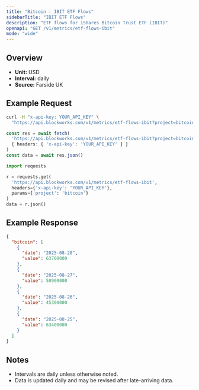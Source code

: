 ```yaml
---
title: "Bitcoin : IBIT ETF Flows"
sidebarTitle: "IBIT ETF Flows"
description: "ETF flows for iShares Bitcoin Trust ETF (IBIT)"
openapi: "GET /v1/metrics/etf-flows-ibit"
mode: "wide"
---
```


## Overview

- **Unit:** USD
- **Interval:** daily
- **Source:** Farside UK

## Example Request

<CodeGroup>

```bash cURL
curl -H "x-api-key: YOUR_API_KEY" \
  "https://api.blockworks.com/v1/metrics/etf-flows-ibit?project=bitcoin"
```

```typescript TypeScript
const res = await fetch(
  'https://api.blockworks.com/v1/metrics/etf-flows-ibit?project=bitcoin',
  { headers: { 'x-api-key': 'YOUR_API_KEY' } }
)
const data = await res.json()
```

```python Python
import requests

r = requests.get(
  'https://api.blockworks.com/v1/metrics/etf-flows-ibit',
  headers={'x-api-key': 'YOUR_API_KEY'},
  params={'project': 'bitcoin'}
)
data = r.json()
```

</CodeGroup>

## Example Response

```json
{
  "bitcoin": [
    {
      "date": "2025-08-28",
      "value": 63700000
    },
    {
      "date": "2025-08-27",
      "value": 50900000
    },
    {
      "date": "2025-08-26",
      "value": 45300000
    },
    {
      "date": "2025-08-25",
      "value": 63400000
    }
  ]
}
```

## Notes
- Intervals are daily unless otherwise noted.
- Data is updated daily and may be revised after late-arriving data.
